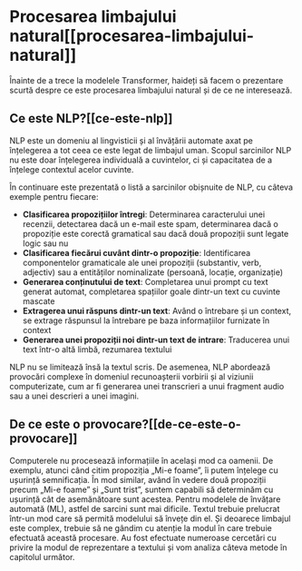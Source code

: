 # Procesarea limbajului natural[[procesarea-limbajului-natural]]

<CourseFloatingBanner
    chapter={1}
    classNames="absolute z-10 right-0 top-0"
/>

Înainte de a trece la modelele Transformer, haideți să facem o prezentare scurtă despre ce este procesarea limbajului natural și de ce ne interesează.

## Ce este NLP?[[ce-este-nlp]]

NLP este un domeniu al lingvisticii și al învățării automate axat pe înțelegerea a tot ceea ce este legat de limbajul uman. Scopul sarcinilor NLP nu este doar înțelegerea individuală a cuvintelor, ci și capacitatea de a înțelege contextul acelor cuvinte.

În continuare este prezentată o listă a sarcinilor obișnuite de NLP, cu câteva exemple pentru fiecare:

- **Clasificarea propozițiilor întregi**: Determinarea caracterului unei recenzii, detectarea dacă un e-mail este spam, determinarea dacă o propoziție este corectă gramatical sau dacă două propoziții sunt legate logic sau nu
- **Clasificarea fiecărui cuvânt dintr-o propoziție**: Identificarea componentelor gramaticale ale unei propoziții (substantiv, verb, adjectiv) sau a entităților nominalizate (persoană, locație, organizație)
- **Generarea conținutului de text**: Completarea unui prompt cu text generat automat, completarea spațiilor goale dintr-un text cu cuvinte mascate
- **Extragerea unui răspuns dintr-un text**: Având o întrebare și un context, se extrage răspunsul la întrebare pe baza informațiilor furnizate în context
- **Generarea unei propoziții noi dintr-un text de intrare**: Traducerea unui text într-o altă limbă, rezumarea textului

NLP nu se limitează însă la textul scris. De asemenea, NLP abordează provocări complexe în domeniul recunoașterii vorbirii și al viziunii computerizate, cum ar fi generarea unei transcrieri a unui fragment audio sau a unei descrieri a unei imagini.

## De ce este o provocare?[[de-ce-este-o-provocare]]

Computerele nu procesează informațiile în același mod ca oamenii. De exemplu, atunci când citim propoziția „Mi-e foame”, îi putem înțelege cu ușurință semnificația. În mod similar, având în vedere două propoziții precum „Mi-e foame” și „Sunt trist”, suntem capabili să determinăm cu ușurință cât de asemănătoare sunt acestea. Pentru modelele de învățare automată (ML), astfel de sarcini sunt mai dificile. Textul trebuie prelucrat într-un mod care să permită modelului să învețe din el. Și deoarece limbajul este complex, trebuie să ne gândim cu atenție la modul în care trebuie efectuată această procesare. Au fost efectuate numeroase cercetări cu privire la modul de reprezentare a textului și vom analiza câteva metode în capitolul următor.
